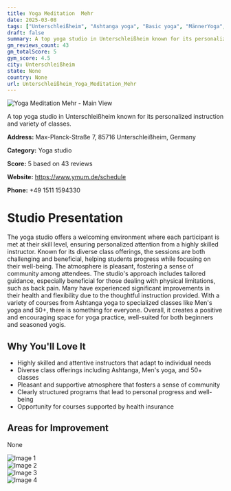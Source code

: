 ```yaml
---
title: Yoga Meditation  Mehr
date: 2025-03-08
tags: ["Unterschleißheim", "Ashtanga yoga", "Basic yoga", "MännerYoga", "welcoming atmosphere", "personalized instruction", "Unterschleißheim"]  
draft: false
summary: A top yoga studio in Unterschleißheim known for its personalized instruction and variety of classes.
gm_reviews_count: 43
gm_totalScore: 5
gym_score: 4.5
city: Unterschleißheim
state: None
country: None
url: Unterschleißheim_Yoga_Meditation_Mehr
---
```


<div className="aspect-[16/9] relative my-8">
  <img 
    src="https://lh5.googleusercontent.com/p/AF1QipOwunSPwOW4UWAon7gVYkEbLLLR7eFqFKeE3t4Y=w1920-h1080-k-no"
    alt="Yoga Meditation  Mehr - Main View"
    className="object-cover absolute inset-0 w-full h-full rounded-lg"
  />
</div>

A top yoga studio in Unterschleißheim known for its personalized instruction and variety of classes.

**Address:** Max-Planck-Straße 7, 85716 Unterschleißheim, Germany

**Category:** Yoga studio

**Score:** 5 based on 43 reviews

**Website:** https://www.ymum.de/schedule

**Phone:** +49 1511 1594330

# Studio Presentation

The yoga studio offers a welcoming environment where each participant is met at their skill level, ensuring personalized attention from a highly skilled instructor. Known for its diverse class offerings, the sessions are both challenging and beneficial, helping students progress while focusing on their well-being. The atmosphere is pleasant, fostering a sense of community among attendees. The studio's approach includes tailored guidance, especially beneficial for those dealing with physical limitations, such as back pain. Many have experienced significant improvements in their health and flexibility due to the thoughtful instruction provided. With a variety of courses from Ashtanga yoga to specialized classes like Men's yoga and 50+, there is something for everyone. Overall, it creates a positive and encouraging space for yoga practice, well-suited for both beginners and seasoned yogis.

## Why You'll Love It

- Highly skilled and attentive instructors that adapt to individual needs
- Diverse class offerings including Ashtanga, Men's yoga, and 50+ classes
- Pleasant and supportive atmosphere that fosters a sense of community
- Clearly structured programs that lead to personal progress and well-being
- Opportunity for courses supported by health insurance

## Areas for Improvement

None

<div className="grid grid-cols-1 xl:grid-cols-2 gap-4 my-8">
<div className="aspect-[4/3] relative"><img src="https://lh5.googleusercontent.com/p/AF1QipMSYibSOYB3UfvGgcUH9DBjSocPenfSrIVcMM8E=w1920-h1080-k-no" alt="Image 1" className="object-cover absolute inset-0 w-full h-full rounded-lg" /></div>
<div className="aspect-[4/3] relative"><img src="https://lh5.googleusercontent.com/p/AF1QipOvwDLU0p7Jt2cRCjLW4rwqTrY4sgBWJ4CSaU4z=w1920-h1080-k-no" alt="Image 2" className="object-cover absolute inset-0 w-full h-full rounded-lg" /></div>
<div className="aspect-[4/3] relative"><img src="https://lh5.googleusercontent.com/p/AF1QipMH1LKXSguMSCtA3CuGJ8AP50PV5Lc-h3-XfeBz=w1920-h1080-k-no" alt="Image 3" className="object-cover absolute inset-0 w-full h-full rounded-lg" /></div>
<div className="aspect-[4/3] relative"><img src="https://lh5.googleusercontent.com/p/AF1QipOprB9Wp4IxsRIXkgC492OnppEvJR7-rCTpSZvu=w1920-h1080-k-no" alt="Image 4" className="object-cover absolute inset-0 w-full h-full rounded-lg" /></div>
</div>